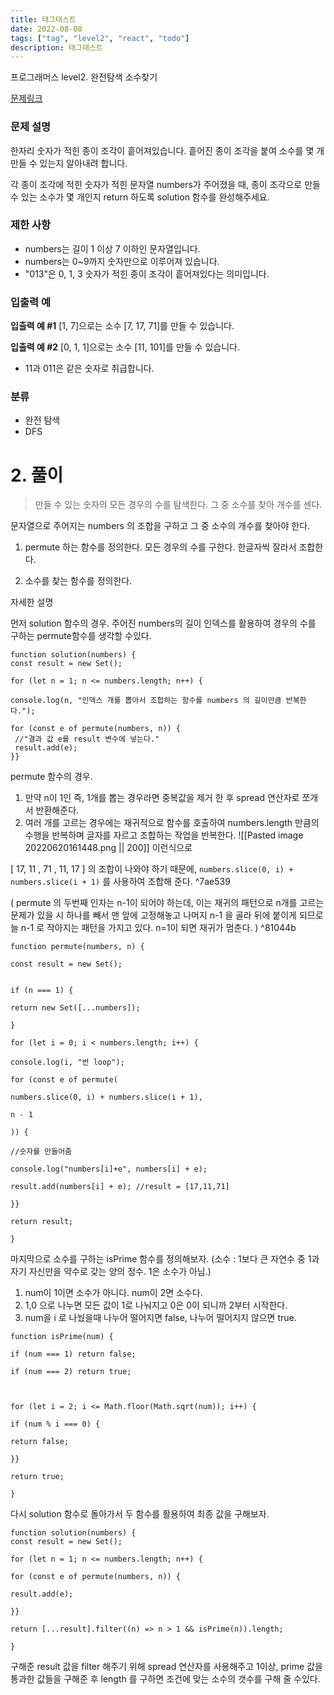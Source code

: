 ```yaml
---
title: 태그태스트
date: 2022-08-08
tags: ["tag", "level2", "react", "todo"]
description: 태그태스트
---
```


프로그래머스 level2. 완전탐색 소수찾기

[문제링크](https://programmers.co.kr/learn/courses/30/lessons/42839)

### 문제 설명

한자리 숫자가 적힌 종이 조각이 흩어져있습니다. 흩어진 종이 조각을 붙여 소수를 몇 개 만들 수 있는지 알아내려 합니다.

각 종이 조각에 적힌 숫자가 적힌 문자열 numbers가 주어졌을 때, 종이 조각으로 만들 수 있는 소수가 몇 개인지 return 하도록 solution 함수를 완성해주세요.

### 제한 사항

- numbers는 길이 1 이상 7 이하인 문자열입니다.
- numbers는 0~9까지 숫자만으로 이루어져 있습니다.
- "013"은 0, 1, 3 숫자가 적힌 종이 조각이 흩어져있다는 의미입니다.

### 입출력 예

**입출력 예 #1**
[1, 7]으로는 소수 [7, 17, 71]를 만들 수 있습니다.

**입출력 예 #2**
[0, 1, 1]으로는 소수 [11, 101]를 만들 수 있습니다.

- 11과 011은 같은 숫자로 취급합니다.

### 분류

- 완전 탐색
- DFS

# 2. 풀이

> 만들 수 있는 숫자의 모든 경우의 수를 탐색한다.
> 그 중 소수를 찾아 개수를 센다.

문자열으로 주어지는 numbers 의 조합을 구하고 그 중 소수의 개수를 찾아야 한다.

1. permute 하는 함수를 정의한다.
   모든 경우의 수를 구한다. 한글자씩 잘라서 조합한다.

2. 소수를 찾는 함수를 정의한다.

자세한 설명

먼저 solution 함수의 경우.
주어진 numbers의 길이 인덱스를 활용하여 경우의 수를 구하는 permute함수를 생각할 수있다.

```JS
function solution(numbers) {
const result = new Set();

for (let n = 1; n <= numbers.length; n++) {

console.log(n, "인덱스 개를 뽑아서 조합하는 함수를 numbers 의 길이만큼 반복한다.");

for (const e of permute(numbers, n)) {
 //"결과 값 e를 result 변수에 넣는다."
 result.add(e);
}}
```

permute 함수의 경우.

1. 만약 n이 1인 즉, 1개를 뽑는 경우라면 중복값을 제거 한 후 spread 연산자로 쪼개서 반환해준다.
2. 여러 개를 고르는 경우에는 재귀적으로 함수를 호출하여 numbers.length 만큼의 수행을 반복하며
   글자를 자르고 조합하는 작업을 반복한다.
   ![[Pasted image 20220620161448.png || 200]]
   이런식으로

[ 17, 11 , 71 , 11, 17 ] 의 조합이 나와야 하기 때문에,
`numbers.slice(0, i) + numbers.slice(i + 1)` 를 사용하여 조합해 준다. ^7ae539

( permute 의 두번째 인자는 n-1이 되어야 하는데, 이는 재귀의 패턴으로
n개를 고르는 문제가 있을 시 하나를 빼서 맨 앞에 고정해놓고 나머지 n-1 을 골라 뒤에 붙이게 되므로
늘 n-1 로 작아지는 패턴을 가지고 있다. n=1이 되면 재귀가 멈춘다. ) ^81044b

```JS
function permute(numbers, n) {

const result = new Set();


if (n === 1) {

return new Set([...numbers]);

}

for (let i = 0; i < numbers.length; i++) {

console.log(i, "번 loop");

for (const e of permute(

numbers.slice(0, i) + numbers.slice(i + 1),

n - 1

)) {

//숫자를 만들어줌

console.log("numbers[i]+e", numbers[i] + e);

result.add(numbers[i] + e); //result = [17,11,71]

}}

return result;

}
```

마지막으로 소수를 구하는 isPrime 함수를 정의해보자.
(소수 : 1보다 큰 자연수 중 1과 자기 자신만을 약수로 갖는 양의 정수. 1은 소수가 아님.)

1. num이 1이면 소수가 아니다. num이 2면 소수다.
2. 1,0 으로 나누면 모든 값이 1로 나눠지고 0은 0이 되니까 2부터 시작한다.
3. num을 i 로 나눴을때 나누어 떨어지면 false, 나누어 떨어지지 않으면 true.

```JS
function isPrime(num) {

if (num === 1) return false;

if (num === 2) return true;



for (let i = 2; i <= Math.floor(Math.sqrt(num)); i++) {

if (num % i === 0) {

return false;

}}

return true;

}
```

다시 solution 함수로 돌아가서 두 함수를 활용하여 최종 값을 구해보자.

```JS
function solution(numbers) {
const result = new Set();

for (let n = 1; n <= numbers.length; n++) {

for (const e of permute(numbers, n)) {

result.add(e);

}}

return [...result].filter((n) => n > 1 && isPrime(n)).length;

}
```

구해준 result 값을 filter 해주기 위해 spread 연산자를 사용해주고 1이상, prime 값을 통과한 값들을 구해준 후
length 를 구하면 조건에 맞는 소수의 갯수를 구해 줄 수있다.

